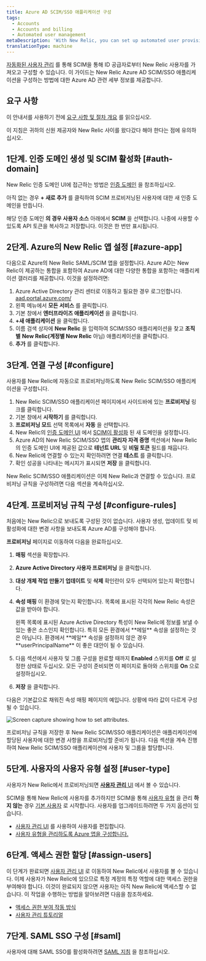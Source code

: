 ```yaml
---
title: Azure AD SCIM/SSO 애플리케이션 구성
tags:
  - Accounts
  - Accounts and billing
  - Automated user management
metaDescription: 'With New Relic, you can set up automated user provisioning and management for Azure Active Directory (AD) SSO.'
translationType: machine
---
```



[자동화된 사용자 관리](/docs/accounts/accounts/automated-user-management/automated-user-provisioning-single-sign) 를 통해 SCIM을 통해 ID 공급자로부터 New Relic 사용자를 가져오고 구성할 수 있습니다. 이 가이드는 New Relic Azure AD SCIM/SSO 애플리케이션을 구성하는 방법에 대한 Azure AD 관련 세부 정보를 제공합니다.

## 요구 사항

이 안내서를 사용하기 전에 [요구 사항 및 절차 개요](/docs/assign-users-automated-provisioning-allow-single-sign#requirements) 를 읽으십시오.

이 지침은 귀하의 신원 제공자와 New Relic 사이를 왔다갔다 해야 한다는 점에 유의하십시오.

## 1단계. 인증 도메인 생성 및 SCIM 활성화 [#auth-domain]

New Relic 인증 도메인 UI에 접근하는 방법은 [인증 도메인](/docs/accounts/accounts-billing/new-relic-one-user-management/authentication-domains-saml-sso-scim-more/#ui) 을 참조하십시오.

아직 없는 경우 **+ 새로 추가** 를 클릭하여 SCIM 프로비저닝된 사용자에 대한 새 인증 도메인을 만듭니다.

해당 인증 도메인 **의 경우 사용자 소스** 아래에서 **SCIM** 을 선택합니다. 나중에 사용할 수 있도록 API 토큰을 복사하고 저장합니다. 이것은 한 번만 표시됩니다.

## 2단계. Azure의 New Relic 앱 설정 [#azure-app]

다음으로 Azure의 New Relic SAML/SCIM 앱을 설정합니다. Azure AD는 New Relic이 제공하는 통합을 포함하여 Azure AD에 대한 다양한 통합을 포함하는 애플리케이션 갤러리를 제공합니다. 이것을 설정하려면:

1. Azure Active Directory 관리 센터로 이동하고 필요한 경우 로그인합니다. [aad.portal.azure.com/](https://aad.portal.azure.com/)
2. 왼쪽 메뉴에서 **모든 서비스** 를 클릭합니다.
3. 기본 창에서 **엔터프라이즈 애플리케이션** 을 클릭합니다.
4. **+새 애플리케이션** 을 클릭합니다.
5. 이름 검색 상자에 **New Relic** 을 입력하여 SCIM/SSO 애플리케이션을 찾고 **조직별** **New Relic(계정별 New Relic** 아님) 애플리케이션을 클릭합니다.
6. **추가** 를 클릭합니다.

## 3단계. 연결 구성 [#configure]

사용자를 New Relic에 자동으로 프로비저닝하도록 New Relic SCIM/SSO 애플리케이션을 구성합니다.

1. New Relic SCIM/SSO 애플리케이션 페이지에서 사이드바에 있는 **프로비저닝** 링크를 클릭합니다.
2. 기본 창에서 **시작하기** 를 클릭합니다.
3. **프로비저닝 모드** 선택 목록에서 **자동** 을 선택합니다.
4. New Relic의 [인증 도메인 UI](/docs/accounts/accounts-billing/new-relic-one-user-management/authentication-domains-saml-sso-scim-more) 에서 [SCIM이 활성화](/docs/accounts/accounts-billing/new-relic-one-user-management/authentication-domains-saml-sso-scim-more#source-users) 된 새 도메인을 설정합니다.
5. Azure AD의 New Relic SCIM/SSO 앱의 **관리자 자격 증명** 섹션에서 New Relic의 인증 도메인 UI에 제공된 값으로 **테넌트 URL** 및 **비밀 토큰** 필드를 채웁니다.
6. New Relic에 연결할 수 있는지 확인하려면 연결 **테스트** 를 클릭합니다.
7. 확인 성공을 나타내는 메시지가 표시되면 **저장** 을 클릭합니다.

New Relic SCIM/SSO 애플리케이션은 이제 New Relic과 연결할 수 있습니다. 프로비저닝 규칙을 구성하려면 다음 섹션을 계속하십시오.

## 4단계. 프로비저닝 규칙 구성 [#configure-rules]

처음에는 New Relic으로 보내도록 구성된 것이 없습니다. 사용자 생성, 업데이트 및 비활성화에 대한 변경 사항을 보내도록 Azure AD를 구성해야 합니다.

**프로비저닝** 페이지로 이동하여 다음을 완료하십시오.

1. **매핑** 섹션을 확장합니다.

2. **Azure Active Directory 사용자 프로비저닝** 을 클릭합니다.

3. **대상 개체 작업** **만들기** **업데이트** 및 **삭제** 확인란이 모두 선택되어 있는지 확인합니다.

4. **속성 매핑** 이 환경에 맞는지 확인합니다. 목록에 표시된 각각의 New Relic 속성은 값을 받아야 합니다.

   <Callout variant="tip">
     왼쪽 목록에 표시된 Azure Active Directory 특성이 New Relic에 정보를 보낼 수 있는 좋은 소스인지 확인합니다. 특히 모든 환경에서 **메일** 속성을 설정하는 것은 아닙니다. 환경에서 **메일** 속성을 설정하지 않은 경우 **userPrincipalName** 이 좋은 대안이 될 수 있습니다.
   </Callout>

5. 다음 섹션에서 사용자 및 그룹 구성을 완료할 때까지 **Enabled** 스위치를 **Off** 로 설정한 상태로 두십시오. 모든 구성이 준비되면 이 페이지로 돌아와 스위치를 **On** 으로 설정하십시오.

6. **저장** 을 클릭합니다.

다음은 기본값으로 채워진 속성 매핑 페이지의 예입니다. 상황에 따라 값이 다르게 구성될 수 있습니다.

<img
  title="Azure_AD_Provisioning_Attribute_Mapping.png"
  alt="Screen capture showing how to set attributes."
  src={azureAdProvisioningAttributeMapping20}
/>

프로비저닝 규칙을 저장한 후 New Relic SCIM/SSO 애플리케이션은 애플리케이션에 할당된 사용자에 대한 변경 사항을 프로비저닝할 준비가 됩니다. 다음 섹션을 계속 진행하여 New Relic SCIM/SSO 애플리케이션에 사용자 및 그룹을 할당합니다.

## 5단계. 사용자의 사용자 유형 설정 [#user-type]

사용자가 New Relic에서 프로비저닝되면 [**사용자 관리** UI](/docs/accounts/accounts-billing/new-relic-one-user-management/user-management-ui-and-tasks#where) 에서 볼 수 있습니다.

SCIM을 통해 New Relic에 사용자를 추가하지만 SCIM을 통해 [사용자 유형](/docs/accounts/accounts-billing/new-relic-one-user-management/user-type) 을 관리 **하지 않는** 경우 [기본 사용자](/docs/accounts/accounts-billing/new-relic-one-user-management/user-type) 로 시작합니다. 사용자를 업그레이드하려면 두 가지 옵션이 있습니다.

* [사용자 관리 UI](/docs/accounts/accounts-billing/new-relic-one-user-management/user-management-ui-and-tasks#edit-user-type) 를 사용하여 사용자를 편집합니다.
* [사용자 유형을 관리하도록 Azure 앱을 구성합니다.](/docs/accounts/accounts-billing/new-relic-one-user-management/authentication-domains-saml-sso-scim-more/#manage-user-type-scim)

## 6단계. 액세스 권한 할당 [#assign-users]

이 단계가 완료되면 [사용자 관리 UI](/docs/accounts/accounts-billing/new-relic-one-user-management/user-management-ui-and-tasks#where) 로 이동하여 New Relic에서 사용자를 볼 수 있습니다. 이제 사용자가 New Relic에 있으므로 특정 계정의 특정 역할에 대한 액세스 권한을 부여해야 합니다. 이것이 완료되지 않으면 사용자는 아직 New Relic에 액세스할 수 없습니다. 이 작업을 수행하는 방법을 알아보려면 다음을 참조하세요.

* [액세스 권한 부여 작동 방식](/docs/accounts/accounts-billing/new-relic-one-user-management/user-management-concepts#understand-concepts)
* [사용자 관리 튜토리얼](/docs/accounts/accounts-billing/new-relic-one-user-management/tutorial-add-new-user-groups-roles-new-relic-one-user-model/)

## 7단계. SAML SSO 구성 [#saml]

사용자에 대해 SAML SSO를 활성화하려면 [SAML 지침](/docs/accounts/accounts-billing/new-relic-one-user-management/authentication-domains-saml-sso-scim-more/#authentication) 을 참조하십시오.